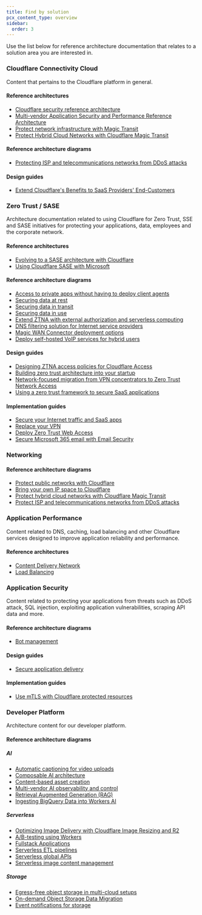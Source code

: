 ```yaml
---
title: Find by solution
pcx_content_type: overview
sidebar:
  order: 3
---
```



Use the list below for reference architecture documentation that relates to a solution area you are interested in.

### Cloudflare Connectivity Cloud

Content that pertains to the Cloudflare platform in general.

#### Reference architectures

- [Cloudflare security reference architecture](/reference-architecture/architectures/security/)
- [Multi-vendor Application Security and Performance Reference Architecture](/reference-architecture/architectures/multi-vendor/)
- [Protect network infrastructure with Magic Transit](/reference-architecture/architectures/magic-transit/)
- [Protect Hybrid Cloud Networks with Cloudflare Magic Transit](/reference-architecture/diagrams/network/protect-hybrid-cloud-networks-with-cloudflare-magic-transit/)

#### Reference architecture diagrams

- [Protecting ISP and telecommunications networks from DDoS attacks](/reference-architecture/diagrams/network/protecting-sp-networks-from-ddos/)

#### Design guides

- [Extend Cloudflare's Benefits to SaaS Providers' End-Customers](/reference-architecture/design-guides/extending-cloudflares-benefits-to-saas-providers-end-customers/)

### Zero Trust / SASE

Architecture documentation related to using Cloudflare for Zero Trust, SSE and SASE initiatives for protecting your applications, data, employees and the corporate network.

#### Reference architectures

- [Evolving to a SASE architecture with Cloudflare](/reference-architecture/architectures/sase/)
- [Using Cloudflare SASE with Microsoft](/reference-architecture/architectures/cloudflare-sase-with-microsoft/)

#### Reference architecture diagrams

- [Access to private apps without having to deploy client agents](/reference-architecture/diagrams/sase/sase-clientless-access-private-dns/)
- [Securing data at rest](/reference-architecture/diagrams/security/securing-data-at-rest/)
- [Securing data in transit](/reference-architecture/diagrams/security/securing-data-in-transit/)
- [Securing data in use](/reference-architecture/diagrams/security/securing-data-in-use/)
- [Extend ZTNA with external authorization and serverless computing](/reference-architecture/diagrams/sase/augment-access-with-serverless/)
- [DNS filtering solution for Internet service providers](/reference-architecture/diagrams/sase/gateway-dns-for-isp/)
- [Magic WAN Connector deployment options](/reference-architecture/diagrams/sase/magic-wan-connector-deployment/)
- [Deploy self-hosted VoIP services for hybrid users](/reference-architecture/diagrams/sase/deploying-self-hosted-voip-services-for-hybrid-users/)

#### Design guides

- [Designing ZTNA access policies for Cloudflare Access](/reference-architecture/design-guides/designing-ztna-access-policies/)
- [Building zero trust architecture into your startup](/reference-architecture/design-guides/zero-trust-for-startups/)
- [Network-focused migration from VPN concentrators to Zero Trust Network Access](/reference-architecture/design-guides/network-vpn-migration/)
- [Using a zero trust framework to secure SaaS applications](/reference-architecture/design-guides/zero-trust-for-saas/)

#### Implementation guides

- [Secure your Internet traffic and SaaS apps](/learning-paths/secure-internet-traffic/)
- [Replace your VPN](/learning-paths/replace-vpn/)
- [Deploy Zero Trust Web Access](/learning-paths/zero-trust-web-access/)
- [Secure Microsoft 365 email with Email Security](/learning-paths/secure-o365-email/)

### Networking

#### Reference architecture diagrams

- [Protect public networks with Cloudflare](/reference-architecture/diagrams/network/protect-public-networks-with-cloudflare/)
- [Bring your own IP space to Cloudflare](/reference-architecture/diagrams/network/bring-your-own-ip-space-to-cloudflare/)
- [Protect hybrid cloud networks with Cloudflare Magic Transit](/reference-architecture/diagrams/network/protect-hybrid-cloud-networks-with-cloudflare-magic-transit/)
- [Protect ISP and telecommunications networks from DDoS attacks](/reference-architecture/diagrams/network/protecting-sp-networks-from-ddos/)

### Application Performance

Content related to DNS, caching, load balancing and other Cloudflare services designed to improve application reliability and performance.

#### Reference architectures

- [Content Delivery Network](/reference-architecture/architectures/cdn/)
- [Load Balancing](/reference-architecture/architectures/load-balancing/)

### Application Security

Content related to protecting your applications from threats such as DDoS attack, SQL injection, exploiting application vulnerabilities, scraping API data and more.

#### Reference architecture diagrams

- [Bot management](/reference-architecture/diagrams/bots/bot-management/)

#### Design guides

- [Secure application delivery](/reference-architecture/design-guides/secure-application-delivery/)

#### Implementation guides

- [Use mTLS with Cloudflare protected resources](/learning-paths/mtls/)

### Developer Platform

Architecture content for our developer platform.

#### Reference architecture diagrams

##### AI

- [Automatic captioning for video uploads](/reference-architecture/diagrams/ai/ai-video-caption/)
- [Composable AI architecture](/reference-architecture/diagrams/ai/ai-composable/)
- [Content-based asset creation](/reference-architecture/diagrams/ai/ai-asset-creation/)
- [Multi-vendor AI observability and control](/reference-architecture/diagrams/ai/ai-multivendor-observability-control/)
- [Retrieval Augmented Generation (RAG)](/reference-architecture/diagrams/ai/ai-rag/)
- [Ingesting BigQuery Data into Workers AI](/reference-architecture/diagrams/ai/bigquery-workers-ai/)

##### Serverless

- [Optimizing Image Delivery with Cloudflare Image Resizing and R2](/reference-architecture/diagrams/content-delivery/optimizing-image-delivery-with-cloudflare-image-resizing-and-r2/)
- [A/B-testing using Workers](/reference-architecture/diagrams/serverless/a-b-testing-using-workers/)
- [Fullstack Applications](/reference-architecture/diagrams/serverless/fullstack-application/)
- [Serverless ETL pipelines](/reference-architecture/diagrams/serverless/serverless-etl/)
- [Serverless global APIs](/reference-architecture/diagrams/serverless/serverless-global-apis/)
- [Serverless image content management](/reference-architecture/diagrams/serverless/serverless-image-content-management/)

##### Storage

- [Egress-free object storage in multi-cloud setups](/reference-architecture/diagrams/storage/egress-free-storage-multi-cloud/)
- [On-demand Object Storage Data Migration](/reference-architecture/diagrams/storage/on-demand-object-storage-migration/)
- [Event notifications for storage](/reference-architecture/diagrams/storage/event-notifications-for-storage/)
